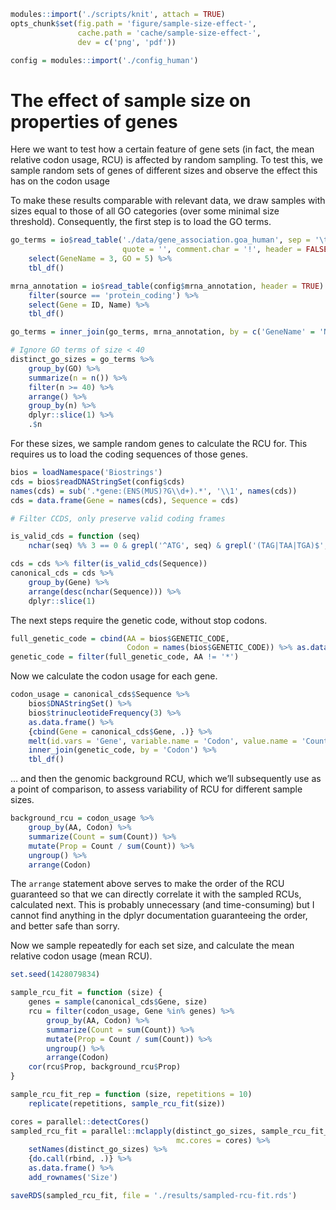 ```r
modules::import('./scripts/knit', attach = TRUE)
opts_chunk$set(fig.path = 'figure/sample-size-effect-',
               cache.path = 'cache/sample-size-effect-',
               dev = c('png', 'pdf'))

config = modules::import('./config_human')
```

# The effect of sample size on properties of genes

Here we want to test how a certain feature of gene sets (in fact, the mean
relative codon usage, RCU) is affected by random sampling. To test this, we
sample random sets of genes of different sizes and observe the effect this has
on the codon usage

To make these results comparable with relevant data, we draw samples with
sizes equal to those of all GO categories (over some minimal size threshold).
Consequently, the first step is to load the GO terms.

```r
go_terms = io$read_table('./data/gene_association.goa_human', sep = '\t',
                         quote = '', comment.char = '!', header = FALSE) %>%
    select(GeneName = 3, GO = 5) %>%
    tbl_df()

mrna_annotation = io$read_table(config$mrna_annotation, header = TRUE) %>%
    filter(source == 'protein_coding') %>%
    select(Gene = ID, Name) %>%
    tbl_df()

go_terms = inner_join(go_terms, mrna_annotation, by = c('GeneName' = 'Name'))

# Ignore GO terms of size < 40
distinct_go_sizes = go_terms %>%
    group_by(GO) %>%
    summarize(n = n()) %>%
    filter(n >= 40) %>%
    arrange() %>%
    group_by(n) %>%
    dplyr::slice(1) %>%
    .$n
```

For these sizes, we sample random genes to calculate the RCU for. This
requires us to load the coding sequences of those genes.

```r
bios = loadNamespace('Biostrings')
cds = bios$readDNAStringSet(config$cds)
names(cds) = sub('.*gene:(ENS(MUS)?G\\d+).*', '\\1', names(cds))
cds = data.frame(Gene = names(cds), Sequence = cds)

# Filter CCDS, only preserve valid coding frames

is_valid_cds = function (seq)
    nchar(seq) %% 3 == 0 & grepl('^ATG', seq) & grepl('(TAG|TAA|TGA)$', seq)

cds = cds %>% filter(is_valid_cds(Sequence))
canonical_cds = cds %>%
    group_by(Gene) %>%
    arrange(desc(nchar(Sequence))) %>%
    dplyr::slice(1)
```

The next steps require the genetic code, without stop codons.

```r
full_genetic_code = cbind(AA = bios$GENETIC_CODE,
                          Codon = names(bios$GENETIC_CODE)) %>% as.data.frame()
genetic_code = filter(full_genetic_code, AA != '*')
```

Now we calculate the codon usage for each gene.

```r
codon_usage = canonical_cds$Sequence %>%
    bios$DNAStringSet() %>%
    bios$trinucleotideFrequency(3) %>%
    as.data.frame() %>%
    {cbind(Gene = canonical_cds$Gene, .)} %>%
    melt(id.vars = 'Gene', variable.name = 'Codon', value.name = 'Count') %>%
    inner_join(genetic_code, by = 'Codon') %>%
    tbl_df()
```

… and then the genomic background RCU, which we’ll subsequently use as a point
of comparison, to assess variability of RCU for different sample sizes.

```r
background_rcu = codon_usage %>%
    group_by(AA, Codon) %>%
    summarize(Count = sum(Count)) %>%
    mutate(Prop = Count / sum(Count)) %>%
    ungroup() %>%
    arrange(Codon)
```

The `arrange` statement above serves to make the order of the RCU guaranteed so
that we can directly correlate it with the sampled RCUs, calculated next. This
is probably unnecessary (and time-consuming) but I cannot find anything in the
dplyr documentation guaranteeing the order, and better safe than sorry.

Now we sample repeatedly for each set size, and calculate the mean relative
codon usage (mean RCU).

```r
set.seed(1428079834)

sample_rcu_fit = function (size) {
    genes = sample(canonical_cds$Gene, size)
    rcu = filter(codon_usage, Gene %in% genes) %>%
        group_by(AA, Codon) %>%
        summarize(Count = sum(Count)) %>%
        mutate(Prop = Count / sum(Count)) %>%
        ungroup() %>%
        arrange(Codon)
    cor(rcu$Prop, background_rcu$Prop)
}

sample_rcu_fit_rep = function (size, repetitions = 10)
    replicate(repetitions, sample_rcu_fit(size))

cores = parallel::detectCores()
sampled_rcu_fit = parallel::mclapply(distinct_go_sizes, sample_rcu_fit_rep,
                                     mc.cores = cores) %>%
    setNames(distinct_go_sizes) %>%
    {do.call(rbind, .)} %>%
    as.data.frame() %>%
    add_rownames('Size')
```

```r
saveRDS(sampled_rcu_fit, file = './results/sampled-rcu-fit.rds')
```
